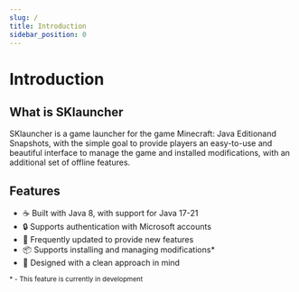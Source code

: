 ```yaml
---
slug: /
title: Introduction
sidebar_position: 0
---
```


# Introduction

## What is SKlauncher

SKlauncher is a game launcher for the game Minecraft: Java Editionand Snapshots, with the simple goal to provide players an easy-to-use and
beautiful interface to manage the game and installed modifications, with an additional set of offline features. 

## Features

<ul className="emoji-list">
    <li>
        <span>☕</span> Built with Java 8, with support for Java 17-21
    </li>
    <li>
        <span>🔒</span> Supports authentication with Microsoft accounts
    </li>
    <li>
        <span>🚀</span> Frequently updated to provide new features
    </li>
    <li>
        <span>📦</span> Supports installing and managing modifications*
    </li>
    <li>
        <span>💄</span> Designed with a clean approach in mind
    </li>
</ul>

<small>* - This feature is currently in development</small>
